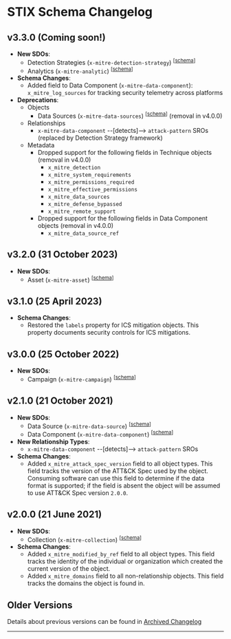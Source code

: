 # STIX Schema Changelog

## v3.3.0 (Coming soon!)

- **New SDOs**:
  - Detection Strategies (`x-mitre-detection-strategy`) <sup>[[schema](./sdo/detection-strategy.schema)]</sup>
  - Analytics (`x-mitre-analytic`) <sup>[[schema](./sdo/analytic.schema)]</sup>
- **Schema Changes**:
  - Added field to Data Component (`x-mitre-data-component`): `x_mitre_log_sources` for tracking security telemetry across platforms
- **Deprecations**:
  - Objects
    - Data Sources (`x-mitre-data-sources`) <sup>[[schema](./sdo/data-source.schema)]</sup> (removal in v4.0.0)
  - Relationships
    - `x-mitre-data-component` --[detects]--> `attack-pattern` SROs (replaced by Detection Strategy framework)
  - Metadata
    - Dropped support for the following fields in Technique objects (removal in v4.0.0)
      - `x_mitre_detection`
      - `x_mitre_system_requirements`
      - `x_mitre_permissions_required`
      - `x_mitre_effective_permissions`
      - `x_mitre_data_sources`
      - `x_mitre_defense_bypassed`
      - `x_mitre_remote_support`
    - Dropped support for the following fields in Data Component objects (removal in v4.0.0)
      - `x_mitre_data_source_ref`

## v3.2.0 (31 October 2023)

- **New SDOs**:
  - Asset (`x-mitre-asset`) <sup>[[schema](./sdo/asset.schema)]</sup>

## v3.1.0 (25 April 2023)

- **Schema Changes**:
  - Restored the `labels` property for ICS mitigation objects. This property documents security controls for ICS mitigations.

## v3.0.0 (25 October 2022)

- **New SDOs**:
  - Campaign (`x-mitre-campaign`) <sup>[[schema](./sdo/campaign.schema)]</sup>

## v2.1.0 (21 October 2021)

- **New SDOs**:
  - Data Source (`x-mitre-data-source`) <sup>[[schema](./sdo/data-source.schema)]</sup>
  - Data Component (`x-mitre-data-component`) <sup>[[schema](./sdo/data-component.schema)]</sup>
- **New Relationship Types**:
  - `x-mitre-data-component` --[detects]--> `attack-pattern` SROs
- **Schema Changes**:
  - Added `x_mitre_attack_spec_version` field to all object types.
    This field tracks the version of the ATT&CK Spec used by the object.
    Consuming software can use this field to determine if the data format is supported;
    if the field is absent the object will be assumed to use ATT&CK Spec version `2.0.0`.

## v2.0.0 (21 June 2021)

- **New SDOs**:
  - Collection (`x-mitre-collection`) <sup>[[schema](./sdo/collection.schema)]</sup>
- **Schema Changes**:
  - Added `x_mitre_modified_by_ref` field to all object types.
    This field tracks the identity of the individual or organization which created the current version of the object.
  - Added `x_mitre_domains` field to all non-relationship objects. This field tracks the domains the object is found in.

## Older Versions

Details about previous versions can be found in [Archived Changelog](./archived-changelog)

---
